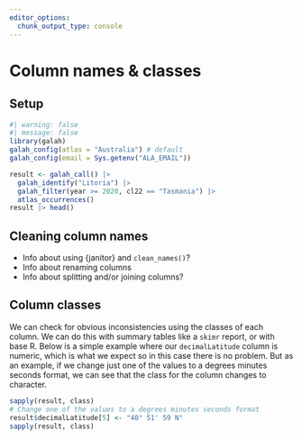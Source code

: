 ```yaml
---
editor_options: 
  chunk_output_type: console
---
```


# Column names & classes 

## Setup

```r
#| warning: false
#| message: false
library(galah)
galah_config(atlas = "Australia") # default
galah_config(email = Sys.getenv("ALA_EMAIL"))

result <- galah_call() |>
  galah_identify("Litoria") |>
  galah_filter(year >= 2020, cl22 == "Tasmania") |>
  atlas_occurrences()
result |> head()
```


## Cleaning column names

* Info about using {janitor} and `clean_names()`?
* Info about renaming columns
* Info about splitting and/or joining columns?

## Column classes

We can check for obvious inconsistencies using the classes of each column. We
can do this with summary tables like a `skimr` report, or with base R. Below is
a simple example where our `decimalLatitude` column is numeric, which is what we
expect so in this case there is no problem. But as an example, if we change just
one of the values to a degrees minutes seconds format, we can see that the class
for the column changes to character. 

```r
sapply(result, class)
# Change one of the values to a degrees minutes seconds format
result$decimalLatitude[5] <- "40° 51' 59 N"
sapply(result, class)
```